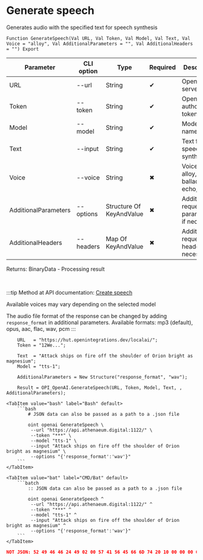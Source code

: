 ﻿---
sidebar_position: 1
description: Generate speech and other functions to work with OpenAI in the Open Integration Package, a free open-source integration library for 1C:Enterprise 8, OneScript and CLI
keywords: [1C, 1С, 1С:Enterprise, 1С:Enterprise 8.3, API, Integration, Services, Exchange, OneScript, CLI, OpenAI]
---


# Generate speech
 Generates audio with the specified text for speech synthesis



`Function GenerateSpeech(Val URL, Val Token, Val Model, Val Text, Val Voice = "alloy", Val AdditionalParameters = "", Val AdditionalHeaders = "") Export`

  | Parameter | CLI option | Type | Required | Description |
  |-|-|-|-|-|
  | URL | --url | String | &#x2714; | OpenAI server URL |
  | Token | --token | String | &#x2714; | OpenAI authorization token |
  | Model | --model | String | &#x2714; | Models name |
  | Text | --input | String | &#x2714; | Text for speech synthesis |
  | Voice | --voice | String | &#x2716; | Voice type: alloy, ash, ballad, coral, echo, etc.. |
  | AdditionalParameters | --options | Structure Of KeyAndValue | &#x2716; | Additional request parameters, if necessary |
  | AdditionalHeaders | --headers | Map Of KeyAndValue | &#x2716; | Additional request headers, if necessary |

  
  Returns:  BinaryData - Processing result

<br/>

:::tip
Method at API documentation: [Create speech](https://platform.openai.com/docs/api-reference/audio/createSpeech)

Available voices may vary depending on the selected model

The audio file format of the response can be changed by adding `response_format` in additional parameters. Available formats: mp3 (default), opus, aac, flac, wav, pcm
:::
<br/>



```bsl title="1C:Enterprise/OneScript code example"
    URL   = "https://hut.openintegrations.dev/localai/";
    Token = "12We...";

    Text  = "Attack ships on fire off the shoulder of Orion bright as magnesium";
    Model = "tts-1";

    AdditionalParameters = New Structure("response_format", "wav");

    Result = OPI_OpenAI.GenerateSpeech(URL, Token, Model, Text, , AdditionalParameters);
```
 

 <Tabs>
  
    <TabItem value="bash" label="Bash" default>
        ```bash
            # JSON data can also be passed as a path to a .json file
            
            oint openai GenerateSpeech \
             --url "https://api.athenaeum.digital:1122/" \
             --token "***" \
             --model "tts-1" \
             --input "Attack ships on fire off the shoulder of Orion bright as magnesium" \
             --options "{'response_format':'wav'}"
        ```
    </TabItem>
  
    <TabItem value="bat" label="CMD/Bat" default>
        ```batch
            :: JSON data can also be passed as a path to a .json file
            
            oint openai GenerateSpeech ^
             --url "https://api.athenaeum.digital:1122/" ^
             --token "***" ^
             --model "tts-1" ^
             --input "Attack ships on fire off the shoulder of Orion bright as magnesium" ^
             --options "{'response_format':'wav'}"
        ```
    </TabItem>
</Tabs>


```json title="Result"
NOT JSON: 52 49 46 46 24 49 02 00 57 41 56 45 66 6D 74 20 10 00 00 00 01 00 01 00 80 3E 00 00 00 7D 00 00 02 00 10 00 64 61 74 61 00 49 02 00 FE FF 05 00 05 00 02 00 02 00 04 00 06 00 03 00 01 00 00 00…
```
